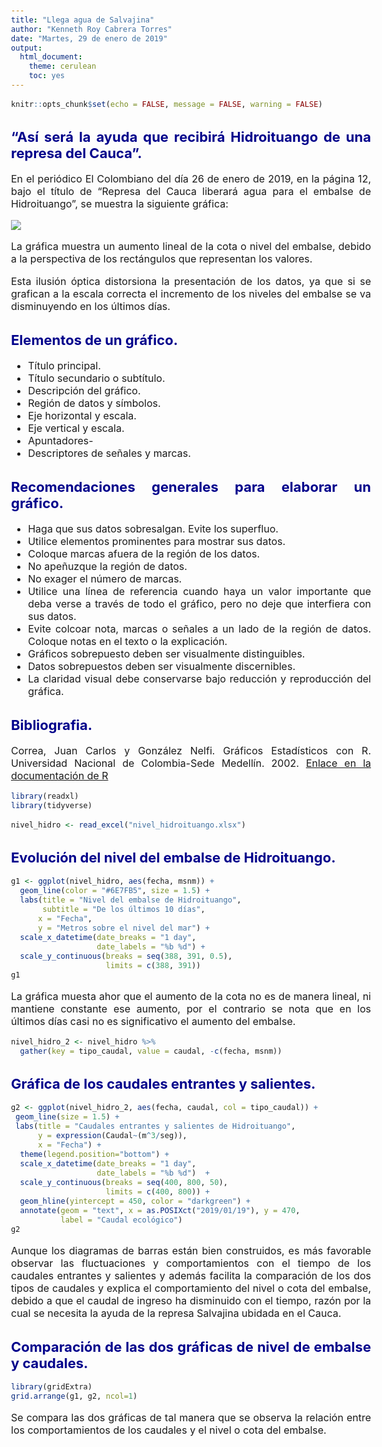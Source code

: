 ```yaml
---
title: "Llega agua de Salvajina"
author: "Kenneth Roy Cabrera Torres"
date: "Martes, 29 de enero de 2019"
output: 
  html_document: 
    theme: cerulean
    toc: yes
---
```




<style type="text/css">

body{ /* Normal  */
      font-size: 16px;
      text-align: justify;
  }
td {  /* Table  */
  font-size: 8px;
}
h1.title {
  font-size: 38px;
  color: DarkRed;
}
h1 { /* Header 1 */
  font-size: 28px;
  color: DarkBlue;
}
h2 { /* Header 2 */
    font-size: 22px;
  color: DarkBlue;
}
h3 { /* Header 3 */
  font-size: 18px;
  font-family: "Times New Roman", Times, serif;
  color: DarkBlue;
}
code.r{ /* Code block */
    font-size: 12px;
}
pre { /* Code block - determines code spacing between lines */
    font-size: 14px;
}
</style>

```r
knitr::opts_chunk$set(echo = FALSE, message = FALSE, warning = FALSE)
```


## "Así será la ayuda que recibirá Hidroituango de una represa del Cauca".

En el periódico El Colombiano del día 26 de enero de 2019, en la 
página 12, bajo el título de "Represa del Cauca liberará agua para 
el embalse de Hidroituango", se muestra la siguiente gráfica:

![](niveles2.png)


La gráfica muestra un aumento lineal de la cota o nivel del embalse,
debido a la perspectiva de los rectángulos que representan los valores.

Esta ilusión óptica distorsiona la presentación de los datos, ya que
si se grafican a la escala correcta el incremento de los niveles
del embalse se va disminuyendo en los últimos días.


## Elementos de un gráfico.

  - Título principal.
  - Título secundario o subtítulo.
  - Descripción del gráfico.
  - Región de datos y símbolos.
  - Eje horizontal y escala.
  - Eje vertical y escala.
  - Apuntadores-
  - Descriptores de señales y marcas.
  
## Recomendaciones generales para elaborar un gráfico.

  - Haga que sus datos sobresalgan. Evite los superfluo.
  - Utilice elementos prominentes para mostrar sus datos.
  - Coloque marcas afuera de la región de los datos.
  - No apeñuzque la región de datos.
  - No exager el número de marcas. 
  - Utilice una línea de referencia cuando haya un valor
    importante que deba verse a través de todo el gráfico,
    pero no deje que interfiera con sus datos.
  - Evite colcoar nota, marcas o señales a un lado de 
    la región de datos. Coloque notas en el texto o la
    explicación. 
  - Gráficos sobrepuesto deben ser visualmente distinguibles.
  - Datos sobrepuestos deben ser visualmente discernibles.
  - La claridad visual debe conservarse bajo reducción y
    reproducción del gráfica.
    
## Bibliografia.

Correa, Juan Carlos y González Nelfi. Gráficos Estadísticos con R.
Universidad Nacional de Colombia-Sede Medellín. 2002. 
[Enlace en la documentación de R](https://cran.r-project.org/doc/contrib/grafi3.pdf)


```r
library(readxl)
library(tidyverse)
```

```r
nivel_hidro <- read_excel("nivel_hidroituango.xlsx")
```

## Evolución del nivel del embalse de Hidroituango.

```r
g1 <- ggplot(nivel_hidro, aes(fecha, msnm)) +
  geom_line(color = "#6E7FB5", size = 1.5) +
  labs(title = "Nivel del embalse de Hidroituango",
       subtitle = "De los últimos 10 días",
      x = "Fecha",
      y = "Metros sobre el nivel del mar") +
  scale_x_datetime(date_breaks = "1 day", 
                   date_labels = "%b %d") +
  scale_y_continuous(breaks = seq(388, 391, 0.5),
                     limits = c(388, 391))
g1
```

La gráfica muesta ahor que el aumento de la cota no es de manera lineal, 
ni mantiene constante ese aumento, por el contrario se nota que en los 
últimos días casi no es significativo el aumento del embalse.


```r
nivel_hidro_2 <- nivel_hidro %>%
  gather(key = tipo_caudal, value = caudal, -c(fecha, msnm))
```

## Gráfica de los caudales entrantes y salientes.

```r
g2 <- ggplot(nivel_hidro_2, aes(fecha, caudal, col = tipo_caudal)) +
 geom_line(size = 1.5) +
 labs(title = "Caudales entrantes y salientes de Hidroituango",
      y = expression(Caudal~(m^3/seg)),
      x = "Fecha") +
  theme(legend.position="bottom") +
  scale_x_datetime(date_breaks = "1 day", 
                   date_labels = "%b %d")  +
  scale_y_continuous(breaks = seq(400, 800, 50),
                     limits = c(400, 800)) +
  geom_hline(yintercept = 450, color = "darkgreen") +
  annotate(geom = "text", x = as.POSIXct("2019/01/19"), y = 470,
           label = "Caudal ecológico")
g2
```

Aunque los diagramas de barras están bien construidos,
es más favorable observar las fluctuaciones y comportamientos con el
tiempo de los caudales entrantes y salientes y además facilita la
comparación de los dos tipos de caudales y explica el comportamiento 
del nivel o cota del embalse, debido a que el caudal de ingreso ha disminuido
con el tiempo, razón por la cual se necesita la ayuda de la represa
Salvajina ubidada en el Cauca.


## Comparación de las dos gráficas de nivel de embalse y caudales.

```r
library(gridExtra)
grid.arrange(g1, g2, ncol=1)
```

Se compara las dos gráficas de tal manera que se observa la relación
entre los comportamientos de los caudales y el nivel o cota del embalse.


